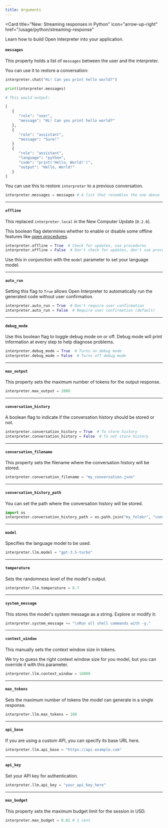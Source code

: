 ```yaml
---
title: Arguments
---
```


<Card
  title="New: Streaming responses in Python"
  icon="arrow-up-right"
  href="/usage/python/streaming-response"
>
  Learn how to build Open Interpreter into your application.
</Card>

#### `messages`

This property holds a list of `messages` between the user and the interpreter.

You can use it to restore a conversation:

```python
interpreter.chat("Hi! Can you print hello world?")

print(interpreter.messages)

# This would output:

[
   {
      "role": "user",
      "message": "Hi! Can you print hello world?"
   },
   {
      "role": "assistant",
      "message": "Sure!"
   }
   {
      "role": "assistant",
      "language": "python",
      "code": "print('Hello, World!')",
      "output": "Hello, World!"
   }
]
```

You can use this to restore `interpreter` to a previous conversation.

```python
interpreter.messages = messages # A list that resembles the one above
```

---

#### `offline`

<Info>This replaced `interpreter.local` in the New Computer Update (`0.2.0`).</Info>

This boolean flag determines whether to enable or disable some offline features like [open procedures](https://open-procedures.replit.app/).

```python
interpreter.offline = True  # Check for updates, use procedures
interpreter.offline = False  # Don't check for updates, don't use procedures
```

Use this in conjunction with the `model` parameter to set your language model.

---

#### `auto_run`

Setting this flag to `True` allows Open Interpreter to automatically run the generated code without user confirmation.

```python
interpreter.auto_run = True  # Don't require user confirmation
interpreter.auto_run = False  # Require user confirmation (default)
```

---

#### `debug_mode`

Use this boolean flag to toggle debug mode on or off. Debug mode will print information at every step to help diagnose problems.

```python
interpreter.debug_mode = True  # Turns on debug mode
interpreter.debug_mode = False  # Turns off debug mode
```

---

#### `max_output`

This property sets the maximum number of tokens for the output response.

```python
interpreter.max_output = 2000
```

---

#### `conversation_history`

A boolean flag to indicate if the conversation history should be stored or not.

```python
interpreter.conversation_history = True  # To store history
interpreter.conversation_history = False  # To not store history
```

---

#### `conversation_filename`

This property sets the filename where the conversation history will be stored.

```python
interpreter.conversation_filename = "my_conversation.json"
```

---

#### `conversation_history_path`

You can set the path where the conversation history will be stored.

```python
import os
interpreter.conversation_history_path = os.path.join("my_folder", "conversations")
```

---

#### `model`

Specifies the language model to be used.

```python
interpreter.llm.model = "gpt-3.5-turbo"
```

---

#### `temperature`

Sets the randomness level of the model's output.

```python
interpreter.llm.temperature = 0.7
```

---

#### `system_message`

This stores the model's system message as a string. Explore or modify it:

```python
interpreter.system_message += "\nRun all shell commands with -y."
```

---

#### `context_window`

This manually sets the context window size in tokens.

We try to guess the right context window size for you model, but you can override it with this parameter.

```python
interpreter.llm.context_window = 16000
```

---

#### `max_tokens`

Sets the maximum number of tokens the model can generate in a single response.

```python
interpreter.llm.max_tokens = 100
```

---

#### `api_base`

If you are using a custom API, you can specify its base URL here.

```python
interpreter.llm.api_base = "https://api.example.com"
```

---

#### `api_key`

Set your API key for authentication.

```python
interpreter.llm.api_key = "your_api_key_here"
```

---

#### `max_budget`

This property sets the maximum budget limit for the session in USD.

```python
interpreter.max_budget = 0.01 # 1 cent
```
